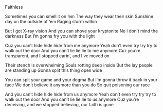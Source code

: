Faithless

Sometimes you can smell it on ‘em
The way they wear their skin
Sunshine day on the outside of ‘em
Raging storm within

But I got X-ray vision
And you can shove your kryptonite
No I don’t mind the darkness
But I’m gonna fry you with the light

Cuz you can’t hide hide hide from me anymore
Yeah don’t even try try try to walk out the door
And you can’t lie lie lie to me anymore
Cuz you’re transparent, and I stopped carin’, and I’ve moved on

Their stench is overwhelming
Souls rotting deep inside
But the lay people are standing up
Gonna split this thing open wide

You can spit your game and your dogma
But I’m gonna throw it back in your face
We don’t believe it anymore than you do
So quit poisoning our race

And you can’t hide hide hide from us anymore
Yeah don’t even try try try to walk out the door
And you can’t lie lie lie to us anymore
Cuz you’re deceiving, and we stopped believing, our faith is gone
